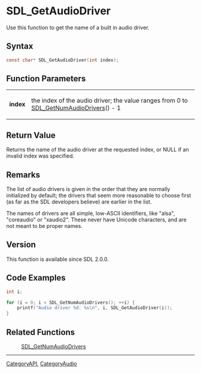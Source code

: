 = SDL_GetAudioDriver =

Use this function to get the name of a built in audio driver.

== Syntax ==

<syntaxhighlight lang='c'>
const char* SDL_GetAudioDriver(int index);
</syntaxhighlight>

== Function Parameters ==

{|
|'''index'''
|the index of the audio driver; the value ranges from 0 to [[SDL_GetNumAudioDrivers]]() - 1
|}

== Return Value ==

Returns the name of the audio driver at the requested index, or NULL if an
invalid index was specified.

== Remarks ==

The list of audio drivers is given in the order that they are normally
initialized by default; the drivers that seem more reasonable to choose
first (as far as the SDL developers believe) are earlier in the list.

The names of drivers are all simple, low-ASCII identifiers, like "alsa",
"coreaudio" or "xaudio2". These never have Unicode characters, and are not
meant to be proper names.

== Version ==

This function is available since SDL 2.0.0.

== Code Examples ==

<syntaxhighlight lang='c++'>
int i;

for (i = 0; i < SDL_GetNumAudioDrivers(); ++i) {
    printf("Audio driver %d: %s\n", i, SDL_GetAudioDriver(i));
}
</syntaxhighlight>

== Related Functions ==

:[[SDL_GetNumAudioDrivers]]

----
[[CategoryAPI]], [[CategoryAudio]]


